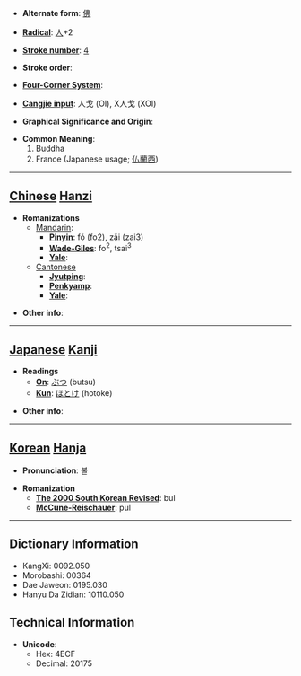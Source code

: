 * '''Alternate form''': [[佛]]

* '''[[Wiktionary:Chinese radical index| Radical]]''': [[Wiktionary:Chinese radical index 人|人]]+2

* '''[[Wiktionary:Chinese total strokes index|Stroke number]]''': [[Wiktionary:Chinese total strokes index 4|4]]

* '''Stroke order''': 

* '''[[Wiktionary:Chinese four corner index|Four-Corner System]]''': 

* '''[[Wiktionary:Chinese Cangjie index|Cangjie input]]''': 人戈 (OI), X人戈 (XOI)

* '''Graphical Significance and Origin''': 

* '''Common Meaning''':
*# Buddha
*# France (Japanese usage; [[仏蘭西]])

----

== [[Chinese]] [[Hanzi]] ==

* '''Romanizations'''
** [[Mandarin]]:
*** '''[[Pinyin]]''': fó (fo2), zǎi (zai3)
*** '''[[Wade-Giles]]''': fo<sup>2</sup>, tsai<sup>3</sup>
*** '''[[Yale]]''': 
**[[Cantonese]]
***'''[[Jyutping]]''':
***'''[[Penkyamp]]''': 
***'''[[Yale]]''': 

* '''Other info''': 

----

== [[Japanese]] [[Kanji]] ==

* '''Readings'''
** '''[[On]]''': [[ぶつ]] (butsu)
** '''[[Kun]]''': [[ほとけ]] (hotoke)

* '''Other info''':  

----

== [[Korean]] [[Hanja]] ==

* '''Pronunciation''': 불

* '''Romanization'''
** '''[[The 2000 South Korean Revised Romanization|The 2000 South Korean Revised]]''': bul
** '''[[McCune-Reischauer]]''': pul

----

== Dictionary Information ==

* KangXi: 0092.050
* Morobashi: 00364
* Dae Jaweon: 0195.030
* Hanyu Da Zidian: 10110.050

== Technical Information ==

* '''Unicode''':
** Hex: 4ECF
** Decimal: 20175